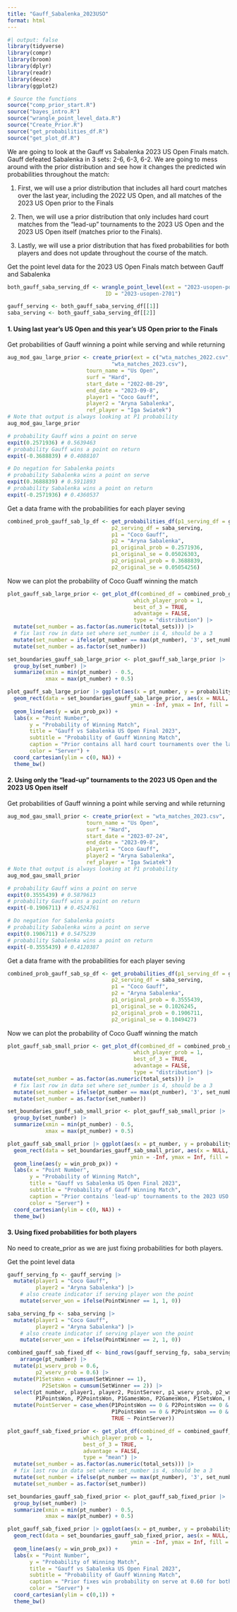 ```yaml
---
title: "Gauff_Sabalenka_2023USO"
format: html
---
```


```r
#| output: false
library(tidyverse)
library(compr)
library(broom)
library(dplyr)
library(readr)
library(deuce)
library(ggplot2)

# Source the functions
source("comp_prior_start.R")
source("bayes_intro.R")
source("wrangle_point_level_data.R")
source("Create_Prior.R")
source("get_probabilities_df.R")
source("get_plot_df.R")
```

We are going to look at the Gauff vs Sabalenka 2023 US Open Finals match. Gauff defeated Sabalenka in 3 sets: 2-6, 6-3, 6-2. We are going to mess around with the prior distribution and see how it changes the predicted win probabilities throughout the match:

  1. First, we will use a prior distribution that includes all hard court matches over the last year, including the 2022 US Open, and all matches of the 2023 US Open prior to the Finals

  2. Then, we will use a prior distribution that only includes hard court matches from the "lead-up" tournaments to the 2023 US Open and the 2023 US Open itself (matches prior to the Finals).

  3. Lastly, we will use a prior distribution that has fixed probabilities for both players and does not update throughout the course of the match.
  
Get the point level data for the 2023 US Open Finals match between Gauff and Sabalenka
```r
both_gauff_saba_serving_df <- wrangle_point_level(ext = "2023-usopen-points.csv",
                               ID = "2023-usopen-2701")

gauff_serving <- both_gauff_saba_serving_df[[1]]
saba_serving <- both_gauff_saba_serving_df[[2]]
```
  
#### 1. Using last year's US Open and this year's US Open prior to the Finals

Get probabilities of Gauff winning a point while serving and while returning
```r
aug_mod_gau_large_prior <- create_prior(ext = c("wta_matches_2022.csv",
                                 "wta_matches_2023.csv"),
                         tourn_name = "Us Open",
                         surf = "Hard",
                         start_date = "2022-08-29",
                         end_date = "2023-09-8",
                         player1 = "Coco Gauff",
                         player2 = "Aryna Sabalenka",
                         ref_player = "Iga Swiatek")
# Note that output is always looking at P1 probability
aug_mod_gau_large_prior

# probability Gauff wins a point on serve
expit(0.2571936) # 0.5639463
# probability Gauff wins a point on return
expit(-0.3688839) # 0.4088107

# Do negation for Sabalenka points
# probability Sabalenka wins a point on serve
expit(0.3688839) # 0.5911893
# probability Sabalenka wins a point on return
expit(-0.2571936) # 0.4360537
```

Get a data frame with the probabilities for each player seving
```r
combined_prob_gauff_sab_lp_df <- get_probabilities_df(p1_serving_df = gauff_serving,
                                 p2_serving_df = saba_serving,
                                 p1 = "Coco Gauff",
                                 p2 = "Aryna Sabalenka",
                                 p1_original_prob = 0.2571936,
                                 p1_original_se = 0.05026303,
                                 p2_original_prob = 0.3688839,
                                 p2_original_se = 0.05054256)
```

Now we can plot the probability of Coco Guaff winning the match
```r
plot_gauff_sab_large_prior <- get_plot_df(combined_df = combined_prob_gauff_sab_lp_df,
                                        which_player_prob = 1,
                                        best_of_3 = TRUE,
                                        advantage = FALSE,
                                        type = "distribution") |>
  mutate(set_number = as.factor(as.numeric(total_sets))) |>
  # fix last row in data set where set_number is 4, should be a 3
  mutate(set_number = ifelse(pt_number == max(pt_number), '3', set_number)) |>
  mutate(set_number = as.factor(set_number))

set_boundaries_gauff_sab_large_prior <- plot_gauff_sab_large_prior |>
  group_by(set_number) |>
  summarize(xmin = min(pt_number) - 0.5,
            xmax = max(pt_number) + 0.5)

plot_gauff_sab_large_prior |> ggplot(aes(x = pt_number, y = probability)) +
  geom_rect(data = set_boundaries_gauff_sab_large_prior, aes(x = NULL, y = NULL, xmin = xmin, xmax = xmax, 
                                       ymin = -Inf, ymax = Inf, fill = set_number), alpha = 0.2) + 
  geom_line(aes(y = win_prob_px)) +
  labs(x = "Point Number",
       y = "Probability of Winning Match",
       title = "Gauff vs Sabalenka US Open Final 2023",
       subtitle = "Probability of Gauff Winning Match",
       caption = "Prior contains all hard court tournaments over the last year (incl. 2022 USO)",
       color = "Server") +
  coord_cartesian(ylim = c(0, NA)) +
  theme_bw()
```


#### 2. Using only the "lead-up" tournaments to the 2023 US Open and the 2023 US Open itself

Get probabilities of Gauff winning a point while serving and while returning
```r
aug_mod_gau_small_prior <- create_prior(ext = "wta_matches_2023.csv",
                         tourn_name = "Us Open",
                         surf = "Hard",
                         start_date = "2023-07-24",
                         end_date = "2023-09-8",
                         player1 = "Coco Gauff",
                         player2 = "Aryna Sabalenka",
                         ref_player = "Iga Swiatek")
# Note that output is always looking at P1 probability
aug_mod_gau_small_prior

# probability Gauff wins a point on serve
expit(0.3555439) # 0.5879613
# probability Gauff wins a point on return
expit(-0.1906711) # 0.4524761

# Do negation for Sabalenka points
# probability Sabalenka wins a point on serve
expit(0.1906711) # 0.5475239
# probability Sabalenka wins a point on return
expit(-0.3555439) # 0.4120387
```

Get a data frame with the probabilities for each player seving
```r
combined_prob_gauff_sab_sp_df <- get_probabilities_df(p1_serving_df = gauff_serving,
                                 p2_serving_df = saba_serving,
                                 p1 = "Coco Gauff",
                                 p2 = "Aryna Sabalenka",
                                 p1_original_prob = 0.3555439,
                                 p1_original_se = 0.1026245,
                                 p2_original_prob = 0.1906711,
                                 p2_original_se = 0.1049427)
```

Now we can plot the probability of Coco Guaff winning the match
```r
plot_gauff_sab_small_prior <- get_plot_df(combined_df = combined_prob_gauff_sab_sp_df,
                                        which_player_prob = 1,
                                        best_of_3 = TRUE,
                                        advantage = FALSE,
                                        type = "distribution") |>
  mutate(set_number = as.factor(as.numeric(total_sets))) |>
  # fix last row in data set where set_number is 4, should be a 3
  mutate(set_number = ifelse(pt_number == max(pt_number), '3', set_number)) |>
  mutate(set_number = as.factor(set_number))

set_boundaries_gauff_sab_small_prior <- plot_gauff_sab_small_prior |>
  group_by(set_number) |>
  summarize(xmin = min(pt_number) - 0.5,
            xmax = max(pt_number) + 0.5)

plot_gauff_sab_small_prior |> ggplot(aes(x = pt_number, y = probability)) +
  geom_rect(data = set_boundaries_gauff_sab_small_prior, aes(x = NULL, y = NULL, xmin = xmin, xmax = xmax, 
                                       ymin = -Inf, ymax = Inf, fill = set_number), alpha = 0.2) + 
  geom_line(aes(y = win_prob_px)) +
  labs(x = "Point Number",
       y = "Probability of Winning Match",
       title = "Gauff vs Sabalenka US Open Final 2023",
       subtitle = "Probability of Gauff Winning Match",
       caption = "Prior contains 'lead-up' tournaments to the 2023 USO and 2023 USO itself",
       color = "Server") +
  coord_cartesian(ylim = c(0, NA)) +
  theme_bw()
```

#### 3. Using fixed probabilities for both players

No need to create_prior as we are just fixing probabilities for both players.

Get the point level data
```r
gauff_serving_fp <- gauff_serving |> 
  mutate(player1 = "Coco Gauff",
         player2 = "Aryna Sabalenka") |>
    # also create indicator if serving player won the point
    mutate(server_won = ifelse(PointWinner == 1, 1, 0))

saba_serving_fp <- saba_serving |> 
  mutate(player1 = "Coco Gauff",
         player2 = "Aryna Sabalenka") |>
    # also create indicator if serving player won the point
    mutate(server_won = ifelse(PointWinner == 2, 1, 0))

combined_gauff_sab_fixed_df <- bind_rows(gauff_serving_fp, saba_serving_fp) |>
    arrange(pt_number) |>
  mutate(p1_wserv_prob = 0.6,
         p2_wserv_prob = 0.6) |>
  mutate(P1SetsWon = cumsum(SetWinner == 1),
           P2SetsWon = cumsum(SetWinner == 2)) |>
  select(pt_number, player1, player2, PointServer, p1_wserv_prob, p2_wserv_prob,
         P1PointsWon, P2PointsWon, P1GamesWon, P2GamesWon, P1SetsWon, P2SetsWon) |>
  mutate(PointServer = case_when(P1PointsWon == 0 & P2PointsWon == 0 & PointServer == 1 ~ 2,
                                 P1PointsWon == 0 & P2PointsWon == 0 & PointServer == 2 ~ 1,
                                 TRUE ~ PointServer))

plot_gauff_sab_fixed_prior <- get_plot_df(combined_df = combined_gauff_sab_fixed_df, 
                        which_player_prob = 1,
                        best_of_3 = TRUE,
                        advantage = FALSE,
                        type = "mean") |>
  mutate(set_number = as.factor(as.numeric(total_sets))) |>
  # fix last row in data set where set_number is 4, should be a 3
  mutate(set_number = ifelse(pt_number == max(pt_number), '3', set_number)) |>
  mutate(set_number = as.factor(set_number))

set_boundaries_gauff_sab_fixed_prior <- plot_gauff_sab_fixed_prior |>
  group_by(set_number) |>
  summarize(xmin = min(pt_number) - 0.5,
            xmax = max(pt_number) + 0.5)

plot_gauff_sab_fixed_prior |> ggplot(aes(x = pt_number, y = probability)) +
  geom_rect(data = set_boundaries_gauff_sab_fixed_prior, aes(x = NULL, y = NULL, xmin = xmin, xmax = xmax, 
                                       ymin = -Inf, ymax = Inf, fill = set_number), alpha = 0.2) + 
  geom_line(aes(y = win_prob_px)) +
  labs(x = "Point Number",
       y = "Probability of Winning Match",
       title = "Gauff vs Sabalenka US Open Final 2023",
       subtitle = "Probability of Gauff Winning Match",
       caption = "Prior fixes win probability on serve at 0.60 for both players",
       color = "Server") +
  coord_cartesian(ylim = c(0,1)) +
  theme_bw()
```